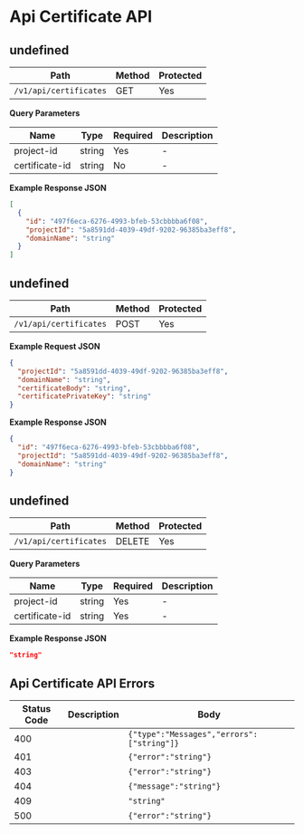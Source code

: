 # Api Certificate API

## undefined

| Path                   | Method | Protected |
| ---------------------- | ------ | --------- |
| `/v1/api/certificates` | GET    | Yes       |

**Query Parameters**

| Name           | Type   | Required | Description |
| -------------- | ------ | -------- | ----------- |
| project-id     | string | Yes      | -           |
| certificate-id | string | No       | -           |

**Example Response JSON**

```json copy
[
  {
    "id": "497f6eca-6276-4993-bfeb-53cbbbba6f08",
    "projectId": "5a8591dd-4039-49df-9202-96385ba3eff8",
    "domainName": "string"
  }
]
```

## undefined

| Path                   | Method | Protected |
| ---------------------- | ------ | --------- |
| `/v1/api/certificates` | POST   | Yes       |

**Example Request JSON**

```json copy
{
  "projectId": "5a8591dd-4039-49df-9202-96385ba3eff8",
  "domainName": "string",
  "certificateBody": "string",
  "certificatePrivateKey": "string"
}
```

**Example Response JSON**

```json copy
{
  "id": "497f6eca-6276-4993-bfeb-53cbbbba6f08",
  "projectId": "5a8591dd-4039-49df-9202-96385ba3eff8",
  "domainName": "string"
}
```

## undefined

| Path                   | Method | Protected |
| ---------------------- | ------ | --------- |
| `/v1/api/certificates` | DELETE | Yes       |

**Query Parameters**

| Name           | Type   | Required | Description |
| -------------- | ------ | -------- | ----------- |
| project-id     | string | Yes      | -           |
| certificate-id | string | Yes      | -           |

**Example Response JSON**

```json copy
"string"
```

## Api Certificate API Errors

| Status Code | Description | Body                                      |
| ----------- | ----------- | ----------------------------------------- |
| 400         |             | `{"type":"Messages","errors":["string"]}` |
| 401         |             | `{"error":"string"}`                      |
| 403         |             | `{"error":"string"}`                      |
| 404         |             | `{"message":"string"}`                    |
| 409         |             | `"string"`                                |
| 500         |             | `{"error":"string"}`                      |
